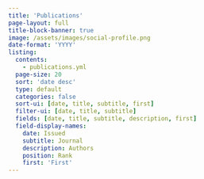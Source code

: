 ```yaml
---
title: 'Publications'
page-layout: full
title-block-banner: true
image: /assets/images/social-profile.png
date-format: 'YYYY'
listing:
  contents:
    - publications.yml
  page-size: 20
  sort: 'date desc'
  type: default
  categories: false
  sort-ui: [date, title, subtitle, first]
  filter-ui: [date, title, subtitle]
  fields: [date, title, subtitle, description, first]
  field-display-names:
    date: Issued
    subtitle: Journal
    description: Authors
    position: Rank
    first: 'First'
---
```

